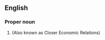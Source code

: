 ==English==
{{wikipedia}}

===Proper noun===
{{en-proper noun}}

# {{lb|en|economics}} {{initialism of|en|[[Australia]] [[New Zealand]] [[closer|Closer]] [[economic|Economic]] [[relation|Relations]] [[trade|Trade]] [[agreement|Agreement]]}} (Also known as Closer Economic Relations)